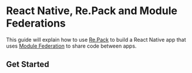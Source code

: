 

# React Native, Re.Pack and Module Federations

This guide will explain how to use [Re.Pack](https://re-pack.dev) to build a React Native app that uses [Module Federation](https://module-federation.io) to share code between apps.

## Get Started 


<RepackTabs />
